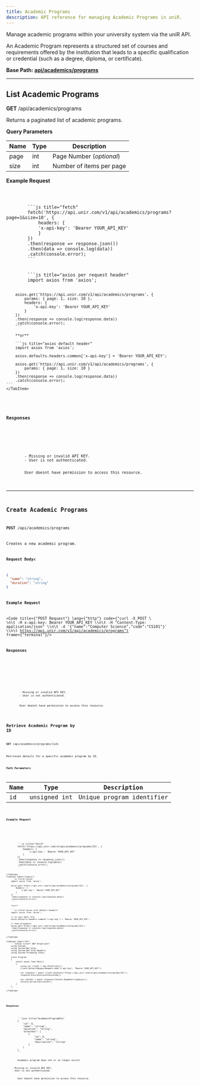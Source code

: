 ```yaml
---
title: Academic Programs
description: API reference for managing Academic Programs in uniR.
---
```


Manage academic programs within your university system via the uniR API.

An Academic Program represents a structured set of courses and requirements offered by the institution that leads to
a specific qualification or credential (such as a degree, diploma, or certificate).

**Base Path: [api/academics/programs](https://api.unir.com/v1/api/academics/programs)**

---

## List Academic Programs

**GET** /api/academics/programs

Returns a paginated list of academic programs.

**Query Parameters**

| Name | Type | Description              |
|------|------|--------------------------|
| page | int  | Page Number (_optional_) |
| size | int  | Number of items per page |

**Example Request**

<Tabs>
    <TabItem label="cURL">
        <Code title={"GET Request"}
              lang={"http"}
              code={"curl -H  x-api-key: Bearer YOUR_API_KEY \\\n\t https://api.unir.com/v1/api/academics/programs?page=1&size=10"}
              frame={"terminal"}/>
    </TabItem>
    <TabItem label="javascript">
        ```js title="fetch"
        fetch('https://api.unir.com/v1/api/academics/programs?page=1&size=10', {
            headers: {
            'x-api-key': 'Bearer YOUR_API_KEY'
            }
        })
        .then(response => response.json())
        .then(data => console.log(data))
        .catch(console.error);
        ```
    </TabItem>
    <TabItem label="nodejs">
        ```js title="axios per request header"
        import axios from 'axios';

        axios.get('https://api.unir.com/v1/api/academics/programs', {
            params: { page: 1, size: 10 },
            headers: {
                'x-api-key': 'Bearer YOUR_API_KEY'
            }
        })
        .then(response => console.log(response.data))
        .catch(console.error);
        ```

        **or**

        ```js title="axios default header"
        import axios from 'axios';

        axios.defaults.headers.common['x-api-key'] = 'Bearer YOUR_API_KEY';

        axios.get('https://api.unir.com/v1/api/academics/programs', {
            params: { page: 1, size: 10 }
        })
        .then(response => console.log(response.data))
        .catch(console.error);
    ```
    </TabItem>
</Tabs>

**Responses**

<Tabs>
    <TabItem label="200 OK">
        <Code title={"AcademicProgramBriefDto"}
              lang={"json"}
              code={
                  JSON.stringify({
                      "items": [
                          {
                              "id": 0,
                              "name": "string",
                              "duration": "string"
                          }
                      ],
                      "pageNumber": 0,
                      "pageSize": 0,
                      "totalPages": 0,
                      "count": 0,
                      "hasPreviousPage": true,
                      "hasNextPage": true
                  }, null, 2)
              }
        />
    </TabItem>
    <TabItem label="401 UnAuthorized">
        - Missing or invalid API KEY.
        - User is not authenticated.
    </TabItem>
    <TabItem label="403 Forbidden">
        User doesnt have permission to access this resource.
    </TabItem>
</Tabs>

---

## Create Academic Programs

**POST** /api/academics/programs

Creates a new academic program.

**Request Body**x
```json
{
  "name": "string",
  "duration": "string"
}
```
**Example Request**

<Code title={"POST Request"}
      lang={"http"}
      code={"curl -X POST \\ \n\t -H x-api-key: Bearer YOUR_API_KEY \\\n\t -H \"Content-Type: application/json\" \\\n\t -d '{\"name\":\"Computer Science\",\"code\":\"CS101\"}' \\\n\t https://api.unir.com/v1/api/academics/programs"}
      frame={"terminal"}/>

**Responses**

<Tabs>
    <TabItem label="200 OK">
        <Code title="AcademicProgramBriefDto"
              lang="json"
              code={
                  JSON.stringify({
                      "id": 0,
                      "name": "string",
                      "duration": "string"
                  }, null, 2)
              }/>
    </TabItem>
    <TabItem label="400 BadRequest">
        <Code title="BadRequestBody"
              lang="json"
              code={
                  JSON.stringify({
                      "message": "string",
                      "errors": {
                          "additionalProp1": [
                              "string"
                          ],
                          "additionalProp2": [
                              "string"
                          ],
                          "additionalProp3": [
                              "string"
                          ]
                      }
                  }, null, 2)
              }/>
    </TabItem>
    <TabItem label="401 UnAuthorized">
        - Missing or invalid API KEY.
        - User is not authenticated.
    </TabItem>
    <TabItem label="403 Forbidden">
        User doesnt have permission to access this resource.
    </TabItem>
</Tabs>

## Retrieve Academic Program by ID

**GET** /api/academics/programs/\{id\}

Retrieves details for a specific academic program by ID.

**Path Parameters**
<table>
    <thead>
    <tr>
        <th>Name</th>
        <th>Type</th>
        <th>Description</th>
    </tr>
    </thead>
    <tbody>
    <tr>
        <td>id</td>
        <td>unsigned int</td>
        <td>Unique program identifier</td>
    </tr>
    </tbody>
</table>

**Example Request**

<Tabs>
    <TabItem label="curl">
        <Code title={"GET Request"}
              lang={"http"}
              code={"curl -H  x-api-key: Bearer YOUR_API_KEY \\\n\t https://api.unir.com/v1/api/academics/programs/321"}
              frame={"terminal"}/>
    </TabItem>
    <TabItem label="javascript">
        ```js title="fetch"
        fetch('https://api.unir.com/v1/api/academics/programs/321', {
            headers: {
                'x-api-key': 'Bearer YOUR_API_KEY'
            }
        })
        .then(response => response.json())
        .then(data => console.log(data))
        .catch(console.error);
        ```

    </TabItem>
    <TabItem label="nodejs">
        ```js title="axios"
        import axios from 'axios';

        axios.get('https://api.unir.com/v1/api/academics/programs/321', {
            headers: {
                'x-api-key': 'Bearer YOUR_API_KEY'
            }
        })
        .then(response => console.log(response.data))
        .catch(console.error);
        ```

        **or**

        ```js title="axios with default headers"
        import axios from 'axios';

        // in your main file
        axios.defaults.headers.common['x-api-key'] = 'Bearer YOUR_API_KEY';

        // then elsewhere
        axios.get('https://api.unir.com/v1/api/academics/programs/321')
        .then(response => console.log(response.data))
        .catch(console.error);
        ```

    </TabItem>

    <TabItem label="C#">
        ```csharp title=".NET HttpClient"
        using System;
        using System.Net.Http;
        using System.Net.Http.Headers;
        using System.Threading.Tasks;

        class Program
        {
            static async Task Main()
            {
                using var client = new HttpClient();
                client.DefaultRequestHeaders.Add("x-api-key", "Bearer YOUR_API_KEY");

                var response = await client.GetAsync("https://api.unir.com/v1/api/academics/programs/321");
                response.EnsureSuccessStatusCode();

                var content = await response.Content.ReadAsStringAsync();
                Console.WriteLine(content);
            }
        }
        ```
    </TabItem>
</Tabs>

**Responses**

<Tabs>
    <TabItem label="200 OK">
        ```json title="AcademicProgramDto"
        {
            "id": 0,
            "name": "string",
            "duration": "string",
            "branches": [
                {
                    "id": 0,
                    "name": "string",
                    "description": "string"
                }
            ]
        }
        ```
    </TabItem>
    <TabItem label="404 NOTFOUND">
        Academic program does not or no longer exists
    </TabItem>
    <TabItem label="401 UnAuthorized">
    - Missing or invalid API KEY.
    - User is not authenticated.
    </TabItem>
    <TabItem label="403 Forbidden">
        User doesnt have permission to access this resource.
    </TabItem>
</Tabs>